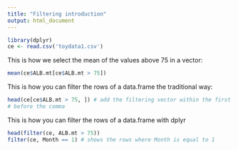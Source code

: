 ```yaml
---
title: "Filtering introduction"
output: html_document
---
```


```r
library(dplyr)
ce <- read.csv('toydata1.csv')
```

This is how we select the mean of the values above 75 in a vector:
```r
mean(ce$ALB.mt[ce$ALB.mt > 75])
```

This is how you can filter the rows of a data.frame the traditional way: 
```r
head(ce[ce$ALB.mt > 75, ]) # add the filtering vector within the first slot
# before the comma
```

This is how you can filter the  rows of a data.frame with dplyr
```r
head(filter(ce, ALB.mt > 75))
filter(ce, Month == 1) # shows the rows where Month is equal to 1
```

